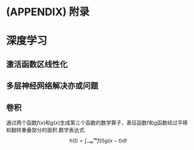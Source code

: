 \cleardoublepage 

# (APPENDIX) 附录 {-}

# 深度学习 {#deep-learning}


## 激活函数区线性化

## 多层神经网络解决亦或问题

## 卷积

通过两个函数$f(x)$和$g(x)$生成第三个函数的数学算子，表征函数f和g函数经过平移和翻转重叠部分的面积.数学表达式:
$$h(t) = \int_{-\infty}^{\infty}f(t)g(x-t)dt$$






